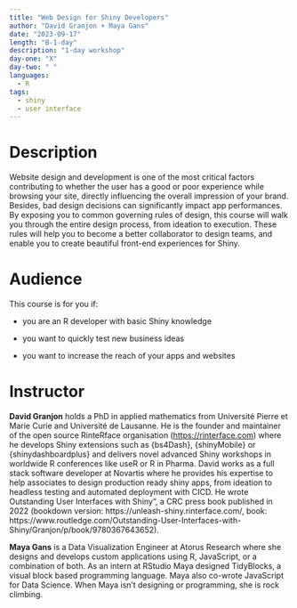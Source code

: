 ```yaml
---
title: "Web Design for Shiny Developers"
author: "David Granjon + Maya Gans"
date: "2023-09-17"
length: "B-1-day"
description: "1-day workshop"
day-one: "X"
day-two: " "
languages:
  - R
tags:
  - shiny
  - user interface
---
```


# Description

Website design and development is one of the most critical factors contributing to whether the user has a good or poor experience while browsing your site, directly influencing the overall impression of your brand. Besides, bad design decisions can significantly impact app performances. By exposing you to common governing rules of design, this course will walk you through the entire design process, from ideation to execution. These rules will help you to become a better collaborator to design teams, and enable you to create beautiful front-end experiences for Shiny.

# Audience

This course is for you if:

-   you are an R developer with basic Shiny knowledge

-   you want to quickly test new business ideas

-   you want to increase the reach of your apps and websites

# Instructor

**David Granjon** holds a PhD in applied mathematics from Université Pierre et Marie Curie and Université de Lausanne. He is the founder and maintainer of the open source RinteRface organisation ([https://rinterface.com](https://www.google.com/url?q=https://rinterface.com&source=gmail-imap&ust=1675347738000000&usg=AOvVaw2NkucZjjrZRlnqHxASUhVq)) where he develops Shiny extensions such as {bs4Dash}, {shinyMobile} or {shinydashboardplus} and delivers novel advanced Shiny workshops in worldwide R conferences like useR or R in Pharma. David works as a full stack software developer at Novartis where he provides his expertise to help associates to design production ready shiny apps, from ideation to headless testing and automated deployment with CICD. He wrote Outstanding User Interfaces with Shiny", a CRC press book published in 2022 (bookdown version: https://unleash-shiny.rinterface.com/, book: https://www.routledge.com/Outstanding-User-Interfaces-with-Shiny/Granjon/p/book/9780367643652).

**Maya Gans** is a Data Visualization Engineer at Atorus Research where she designs and develops custom applications using R, JavaScript, or a combination of both. As an intern at RStudio Maya designed TidyBlocks, a visual block based programming language. Maya also co-wrote JavaScript for Data Science. When Maya isn't designing or programming, she is rock climbing. 

\
